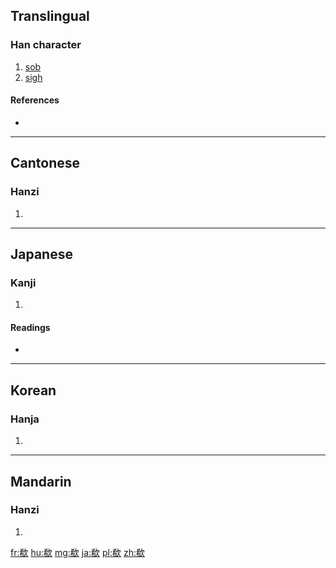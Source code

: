 ==Translingual==

===Han character===
{{Han char|rn=76|rad=欠|as=07|sn=11|four=4728<sub>2</sub>|canj=大月弓人 (KBNO)}}

# [[sob]]
# [[sigh]]

====References====
* {{Han ref|kx=0568.040|dkj=16087|dj=0956.170|hdz=32140.060|uh=6B37|ud=27447|bh=D5D8|bd=54744}}

----

==Cantonese==

===Hanzi===
{{yue-hanzi|jyut=|y=hei1}}

# {{defn|lang=yue|sort=欠07}}

----

==Japanese==

===Kanji===
{{ja-kanji|grade=|rs=欠07}}

# {{defn|lang=ja|sort=欠07}}

====Readings====
* {{ja-readings|on=[[き]] (ki)|kun=[[なげく]] (nageku)}}

----

==Korean==

===Hanja===
{{ko-hanja|hangeul=희|eumhun=|rv=hui|mr=hŭi|y=huy}}

# {{defn|lang=ko|sort=欠07}}

----

==Mandarin==

===Hanzi===
{{cmn-hanzi|pin=[[xī]] ([[xi1]])|wg=hsi<sup>1</sup>}}

# {{defn|lang=cmn|sort=欠07}}

[[fr:欷]]
[[hu:欷]]
[[mg:欷]]
[[ja:欷]]
[[pl:欷]]
[[zh:欷]]